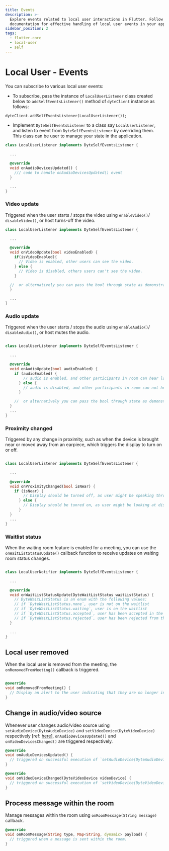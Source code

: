 ```yaml
---
title: Events
description: >-
  Explore events related to local user interactions in Flutter. Follow our
  documentation for effective handling of local user events in your app.
sidebar_position: 2
tags:
  - flutter-core
  - local-user
  - self
---
```


# Local User - Events

You can subscribe to various local user events:

- To subscribe, pass the instance of `LocalUserListener` class created below
  to `addSelfEventsListener()` method of `dyteClient` instance as follows:

```dart {2}
dyteClient.addSelfEventsListener(LocalUserListener());
```

- Implement `DyteSelfEventsListener` to a class say `LocalUserListener`, and
  listen to event from `DyteSelfEventsListener` by overriding them. This class
  can be user to manage your state in the application.

```dart
class LocalUserListener implements DyteSelfEventsListener {

  ...

  @override
  void onAudioDevicesUpdated() {
    /// code to handle onAudioDevicesUpdated() event
  }

  ...
}
```

### Video update

Triggered when the user starts / stops the video using `enableVideo()`/
`disableVideo()`, or host turns-off the video.

```dart
class LocalUserListener implements DyteSelfEventsListener {

  ...

  @override
  void onVideoUpdate(bool videoEnabled) {
    if(isVideoEnabled){
      // Video is enabled, other users can see the video.
    } else {
      // Video is disabled, others users can't see the video.
    }

  //  or alternatively you can pass the bool through state as demonstrated in example app.
  }

  ...
}
```

### Audio update

Triggered when the user starts / stops the audio using `enableAudio()`/
`disableAudio()`, or host mutes the audio.

```dart

class LocalUserListener implements DyteSelfEventsListener {

  ...

  @override
  void onAudioUpdate(bool audioEnabled) {
    if (audioEnabled) {
        // audio is enabled, and other participants in room can hear local user
      } else {
        // audio is disabled, and other participants in room can not hear local user.
      }

    //  or alternatively you can pass the bool through state as demonstrated in example app.
  }
  ...
}
```

### Proximity changed

Triggered by any change in proximity, such as when the device is brought near or moved away from an earpiece, which triggers the display to turn on or off.

```dart

class LocalUserListener implements DyteSelfEventsListener {

  ...

  @override
  void onProximityChanged(bool isNear) {
    if (isNear) {
        // Display should be turned off, as user might be speaking through ear piece
      } else {
        // Display should be tunred on, as user might be looking at display and listening through speaker/earphones.
      }
  }
  ...
}
```

### Waitlist status

When the waiting room feature is enabled for a meeting, you can use the `onWaitListStatusUpdate()` callback function to receive updates on waiting room status changes.

```dart

class LocalUserNotifier implements DyteSelfEventsListener {

  ...

  @override
  void onWaitListStatusUpdate(DyteWaitListStatus waitListStatus) {
    // DyteWaitListStatus is an enum with the following values:
    // if `DyteWaitListStatus.none`, user is not on the waitlist
    // if `DyteWaitListStatus.waiting`, user is on the waitlist
    // if `DyteWaitListStatus.accepted`, user has been accepted in the meeting.
    // if `DyteWaitListStatus.rejected`, user has been rejected from the meeting.
  }

  ...
}
```

## Local user removed

When the local user is removed from the meeting, the `onRemovedFromMeeting()` callback is triggered.

```dart

@override
void onRemovedFromMeeting() {
  // Display an alert to the user indicating that they are no longer in the meeting.
}
```

## Change in audio/video source

Whenever user changes audio/video source using `setAudioDevice(DyteAudioDevice)` and `setVideoDevice(DyteVideoDevice)` respectively [ref: [here](/flutter-core/local-user/manage-media-devices)], `onAudioDevicesUpdated()` and `onVideoDevicesChanged()` are triggered respectively.

```dart
@override
void onAudioDevicesUpdated() {
  // triggered on successful execution of `setAudioDevice(DyteAudioDevice)`
}

@override
void onVideoDeviceChanged(DyteVideoDevice videoDevice) {
  // triggered on successful execution of `setVideoDevice(DyteVideoDevice)`
}

```

## Process message within the room

Manage messages within the room using `onRoomMessage(String message)` callback.

```dart
@override
void onRoomMessage(String type, Map<String, dynamic> payload) {
  // triggered when a message is sent within the room.
}
```

<head>
  <title>Flutter Core Events</title>
  <meta name="description" content="Explore events related to local user interactions in Flutter. Follow our documentation for effective handling of local user events in your app."/>
</head>
